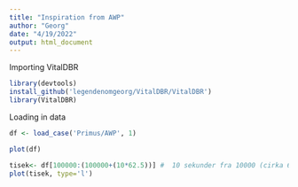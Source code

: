```yaml
---
title: "Inspiration from AWP"
author: "Georg"
date: "4/19/2022"
output: html_document
---
```


Importing VitalDBR
```r
library(devtools)
install_github('legendenomgeorg/VitalDBR/VitalDBR')
library(VitalDBR)
```

Loading in data
```r
df <- load_case('Primus/AWP', 1)

```

```r
plot(df)
```
```r
tisek<- df[100000:(100000+(10*62.5))] #  10 sekunder fra 10000 (cirka 625 observationer)
plot(tisek, type='l')
```

